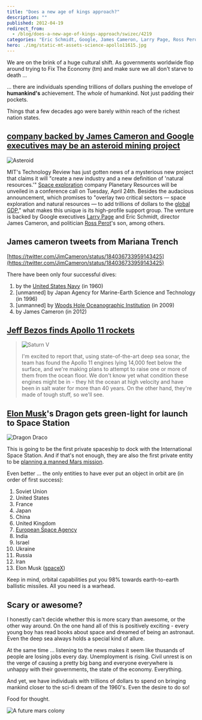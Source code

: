 ```yaml
---
title: "Does a new age of kings approach?"
description: ""
published: 2012-04-19
redirect_from:
  - /blog/does-a-new-age-of-kings-approach/swizec/4219
categories: "Eric Schmidt, Google, James Cameron, Larry Page, Ross Perot, Space exploration, Uncategorized, Woods Hole Oceanographic Institution"
hero: ./img/static-mt-assets-science-apollo11615.jpg
---
```


We are on the brink of a huge cultural shift. As governments worldwide flop around trying to Fix The Economy (tm) and make sure we all don't starve to death ...

... there are individuals spending trillions of dollars pushing the envelope of **humankind's** achievement. The _whole_ of humankind. Not just padding their pockets.

Things that a few decades ago were barely within reach of the richest nation states.

## [company backed by James Cameron and Google executives may be an asteroid mining project](http://www.theverge.com/2012/4/18/2957585/planetary-resources-space-exploration-company-james-cameron-google)

![Asteroid](https://static.bbc.co.uk/solarsystem/img/ic/640/other_solar_system_bodies/asteroid/asteroid_large.jpg "Asteroid")

MIT's Technology Review has just gotten news of a mysterious new project that claims it will "create a new industry and a new definition of 'natural resources.'" [Space exploration](http://en.wikipedia.org/wiki/Space_exploration "Space exploration") company Planetary Resources will be unveiled in a conference call on Tuesday, April 24th. Besides the audacious announcement, which promises to "overlay two critical sectors — space exploration and natural resources — to add trillions of dollars to the [global GDP](http://en.wikipedia.org/wiki/Gross_world_product "Gross world product")," what makes this unique is its high-profile support group. The venture is backed by Google executives [Larry Page](http://www.forbes.com/profile/larry-page "Larry Page") and Eric Schmidt, director James Cameron, and politician [Ross Perot](http://perotcharts.com "Ross Perot")'s son, among others.

## James cameron tweets from Mariana Trench

[https://twitter.com/JimCameron/status/184036733959143425](https://twitter.com/JimCameron/status/184036733959143425)

There have been only four successful dives:

1.  by the [United States Navy](http://en.wikipedia.org/wiki/United_States_Navy "United States Navy") (in 1960)
2.  \[unmanned] by Japan Agency for Marine-Earth Science and Technology (in 1996)
3.  \[unmanned] by [Woods Hole Oceanographic Institution](<http://maps.google.com/maps?ll=41.5245166667,-70.6709722222&spn=0.01,0.01&q=41.5245166667,-70.6709722222 (Woods%20Hole%20Oceanographic%20Institution)&t=h> "Woods Hole Oceanographic Institution") (in 2009)
4.  by James Cameron (in 2012)

## [Jeff Bezos finds Apollo 11 rockets](http://www.theatlantic.com/technology/archive/2012/03/amazons-jeff-bezos-discovers-historic-apollo-11-rocket-engines-at-the-bottom-of-the-sea/255190/)

> ![Saturn V](./img/static-mt-assets-science-apollo11615.jpg "Saturn V")
>
> I'm excited to report that, using state-of-the-art deep sea sonar, the team has found the Apollo 11 engines lying 14,000 feet below the surface, and we're making plans to attempt to raise one or more of them from the ocean floor. We don't know yet what condition these engines might be in - they hit the ocean at high velocity and have been in salt water for more than 40 years. On the other hand, they're made of tough stuff, so we'll see.

## [Elon Musk](http://en.wikipedia.org/wiki/Elon_Musk "Elon Musk")'s Dragon gets green-light for launch to Space Station

![Dragon Draco](./img/2011-04-21-spacex_dragon_draco.jpg "Dragon Draco")

This is going to be the first private spaceship to dock with the International Space Station. And if that's not enough, they are also the first private entity to be [planning a manned Mars mission](http://news.discovery.com/space/spacex-elon-musk-mars-astronauts-20-years-110423.html).

Even better ... the only entities to have ever put an object in orbit are (in order of first success):

1.  Soviet Union
2.  United States
3.  France
4.  Japan
5.  China
6.  United Kingdom
7.  [European Space Agency](<http://maps.google.com/maps?ll=48.8482,2.3042&spn=1.0,1.0&q=48.8482,2.3042 (European%20Space%20Agency)&t=h> "European Space Agency")
8.  India
9.  Israel
10. Ukraine
11. Russia
12. Iran
13. Elon Musk ([spaceX](http://www.spacex.com/ "SpaceX"))

Keep in mind, orbital capabilities put you 98% towards earth-to-earth ballistic missiles. All you need is a warhead.

## Scary or awesome?

I honestly can't decide whether this is more scary than awesome, or the other way around. On the one hand all of this is positively exciting - every young boy has read books about space and dreamed of being an astronaut. Even the deep sea always holds a special kind of allure.

At the same time ... listening to the news makes it seem like thusands of people are losing jobs every day. Unemployment is rising. Civil unrest is on the verge of causing a pretty big bang and everyone everywhere is unhappy with their governments, the state of the economy. Everything.

And yet, we have individuals with trillions of dollars to spend on bringing mankind closer to the sci-fi dream of the 1960's. Even the desire to do so!

Food for thought.

![A future mars colony](./img/-acoaJHV4OOE-Te4rN5eq3wI-AAAAAAAAAn4-P68uKDHJW7I-s1600-HM_Landscape_01.jpg "A future mars colony")

